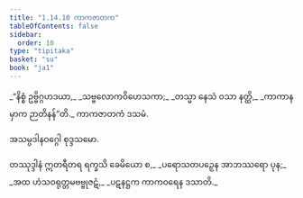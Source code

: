 ```yaml
---
title: "1.14.10 ကာကဇာတက"
tableOfContents: false
sidebar:
  order: 10
type: "tipitaka"
basket: "su"
book: "ja1"
---
```



<DynamicBreadcrumb />

<Division number="140" book="ja1" e="ch" v="22" p="32">

<Paragraph number="309" type="verses" book="ja1">
_“နိစ္စံ ဥဗ္ဗိဂ္ဂဟဒယာ,_  
_သဗ္ဗလောကဝိဟေသကာ;_  
_တသ္မာ နေသံ ဝသာ နတ္ထိ,_  
_ကာကာနမှာက ဉာတိနန်”တိ._  


</Paragraph>
</Division>

<Paragraph number="310" type="center" book="ja1">
ကာကဇာတကံ ဒသမံ.

  
အသမ္ပဒါနဝဂ္ဂေါ စုဒ္ဒသမော.



</Paragraph>

<Paragraph number="311" type="center" book="ja1">
တဿုဒ္ဒါနံ


</Paragraph>

<Paragraph number="312" type="verses" book="ja1">
ဣတရီတရ ရက္ခသိ ခေမိယော စ,_  
_ပရောသတပဉှေန အာဘဿရော ပုန;_  
_အထ ဟံသဝရုတ္တမဗဗ္ဗုဇဋံ,_  
_ပဋနဋ္ဌက ကာကဝရေန ဒသာတိ._
</Paragraph>